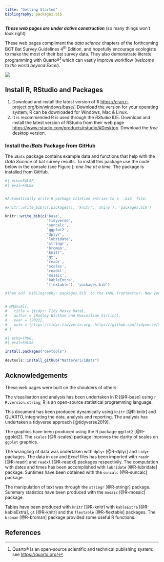 ```yaml
---
title: "Getting Started"
bibliography: packages.bib
---
```


*__These web pages are under active construction__*
(so many things won't look right)

These web pages compliment the _data science_ chapters of the forthcoming BCT Bat Survey Guidelines 4^th^ Edition, and hopefully encourage ecologists to make the most of their bat survey data. They also demonstrate literate programming with Quarto®[^1] which can vastly improve workflow (_welcome to the world beyond Excel_).

[^1]: Quarto® is an open-source scientific and technical publishing system: see <https://quarto.org/>

![](Images/homesunrise2.png)


## Install R, RStudio and Packages  

1. Download and install the latest version of R  <https://cran.r-project.org/bin/windows/base/>. Download the version for your operating system; R can be downloaded for Windows, Mac & Linux.    
2. It is recommended R is used through the _RStudio_ IDE. Download and install the latest version of RStudio from their web page <https://www.rstudio.com/products/rstudio/#Desktop>.  Download the _free_ desktop version.

### Install the _iBats_ Package from GitHub

The `iBats` package contains example data and functions that help with the _Data Science_ of bat survey results. To install this package use the code below in the console (see Figure ); _one line at a time_. The package is installed from GitHub.   
```r
#| echo=FALSE,  
#| eval=FALSE


#Automatically write R package citation entries to a `.bib` file:

#knitr::write_bib(c(.packages(), 'knitr', 'shiny'), 'packages.bib')

knitr::write_bib(c('base',
                   'tidyverse',
                   'suncalc',
                   'ggplot2',
                   'dplyr',
                   'lubridate',
                   'stringr',
                   'broman',
                   'knitr',
                   'gt',
                   'readr',
                   'scales',
                   'readxl',
                   'mosaic',
                   'kableExtra',
                   'flextable'), 'packages.bib')

#Then add `bibliography: packages.bib` to the YAML frontmatter. Now you can cite packages. For example: the R language [@R-base] is awesome. We used the **knitr** package [@R-knitr; @knitr2015] in our analysis. We also build a Shiny app [@R-shiny].


# @Manual{,
#   title = {tidyr: Tidy Messy Data},
#   author = {Hadley Wickham and Maximilian Girlich},
#   year = {2022},
#   note = {https://tidyr.tidyverse.org, https://github.com/tidyverse/tidyr},
# }

```







```r
#| echo=TRUE, 
#| eval=FALSE

install.packages("devtools")

devtools::install_github("Nattereri/iBats")


```


## Acknowledgements

These web pages were built on the shoulders of others:


The visualisation and analysis has been undertaken in R [@R-base] using `r R.version.string`; R is an open-source statistical programming language.  

This document has been produced dynamically using `knitr` [@R-knitr] and QUARTO, integrating the data, analysis and reporting. The analysis has undertaken a tidyverse approach [@tidyverse2019].  

The graphics have been produced using the R package `ggplot2` [@R-ggplot2]. The `scales` [@R-scales] package improves the clarity of scales on `ggplot` graphics.

The wrangling of data was undertaken with `dplyr` [@R-dplyr] and `tidyr` packages. The data in _csv_ and _Excel_ files has been imported with `readr` [@R-readr] and `readxl` [@R-readxl] packages respectivily.  The computation with dates and times has been accomplished with `lubridate` [@R-lubridate] package. Suntimes have been obtained with the `suncalc` [@R-suncalc] package.  

The manipulation of text was through the `stringr` [@R-stringr] package.  Summary statistics have been produced with the `mosaic` [@R-mosaic] package. 

Tables have been produced with `knitr` [@R-knitr] with `kableExtra` [@R-kableExtra], `gt` [@R-knitr] and the `flextable` [@R-flextable] packages. The `broman` [@R-broman] package provided some useful R functions. 


## References